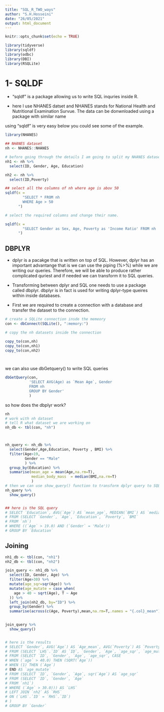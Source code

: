 ```yaml
---
title: "SQL_R_TWO_ways"
author: "S.H.Hosseini"
date: "26/05/2021"
output: html_document
---
```


```r
knitr::opts_chunk$set(echo = TRUE)
```

```r
library(tidyverse)
library(sqldf)
library(odbc)
library(DBI)
library(RSQLite)

```


# 1- SQLDF

- "sqldf" is a package allowing us to write SQL inquries inside R. 

- here I use NHANES datset and NHANES stands for National Health and Nutritional Examination Survue. The data can be donwnloaded using a package with similar name

using "sqldf" is very easy below you could see some of the example.

```r
library(NHANES)

## NHANES dataset
nh <- NHANES::NHANES

# before going through the details I am going to split my NHANES datasets to two datasets so I can join them later 
nh1 <- nh %>%
  select(ID, Gender, Age, Education)

nh2 <- nh %>%
  select(ID,Poverty)

## select all the columns of nh where age is abov 50 
sqldf(x = 
        "SELECT * FROM nh
        WHERE Age > 50
      ")

# select the required columns and change their name. 

sqldf(x = 
        "SELECT Gender as Sex, Age, Poverty as 'Income Ratio' FROM nh
      ")
```


## DBPLYR

- dplyr is a pacakge that is written on top of SQL. However, dplyr has an important advantange that is we can use the piping (%>%) while we are writing our queries. Therefore, we will be able to produce rather complicated quriest and if needed we can transform it to SQL queries. 

- Transforming between dplyr and SQL one needs to use a package called dbplyr. dbplyr is in fact is used for writing dplyr-type queires within inside databases.  

- First we are required to create a connection with a database and transfer the dataset to the connection. 

```r
# create a SQLite connection insde the memeory
con <- dbConnect(SQLite(), ":memory:")

# copy the nh datasets inside the connection

copy_to(con,nh)
copy_to(con,nh1)
copy_to(con,nh2)

 
```

we can also use dbGetquery() to write SQL queries 

```r
dbGetQuery(con,
           'SELECT AVG(Age) as `Mean Age`, Gender
           FROM nh
           GROUP BY Gender'
           )
```

so how does the dbplyr work? 



```r
nh
# work with nh dataset
# tell R what dataset we are working on 
nh_db <- tbl(con, "nh")



nh_query <- nh_db %>%
  select(Gender,Age,Education, Poverty , BMI) %>%
  filter(Age>19, 
         Gender == "Male"
         ) %>%
  group_by(Education) %>%
  summarise(mean_age = mean(Age,na.rm=T),
            median_body_mass  = median(BMI,na.rm=T)
            )
# then we can use show_query() function to transform dplyr query to SQL querty
nh_query %>%
  show_query()


## here is the SQL query
# SELECT `Education`, AVG(`Age`) AS `mean_age`, MEDIAN(`BMI`) AS `median_body_mass`
# FROM (SELECT `Gender`, `Age`, `Education`, `Poverty`, `BMI`
# FROM `nh`)
# WHERE ((`Age` > 19.0) AND (`Gender` = 'Male'))
# GROUP BY `Education`
```



## Joining 

```r


nh1_db <- tbl(con, "nh1")
nh2_db <- tbl(con, "nh2")

join_query <- nh1_db %>%
  select(ID, Gender, Age) %>%
  filter(Age>30) %>%
  mutate(age_sqr=sqr(Age)) %>%
  mutate(age_mutate = case_when(
    age > 40 ~ sqrt(Age), T ~ Age
  )) %>%
  left_join(nh2_db, by="ID") %>%
  group_by(Gender) %>%
  summarise(across(c(Age, Poverty),mean,na.rm=T,.names = "{.col}_mean"))
  

join_query %>%
  show_query()


# here is the results
# SELECT `Gender`, AVG(`Age`) AS `Age_mean`, AVG(`Poverty`) AS `Poverty_mean`
# FROM (SELECT `LHS`.`ID` AS `ID`, `Gender`, `Age`, `age_sqr`, `age_mutate`, `Poverty`
# FROM (SELECT `ID`, `Gender`, `Age`, `age_sqr`, CASE
# WHEN (`age` > 40.0) THEN (SQRT(`Age`))
# WHEN (1) THEN (`Age`)
# END AS `age_mutate`
# FROM (SELECT `ID`, `Gender`, `Age`, sqr(`Age`) AS `age_sqr`
# FROM (SELECT `ID`, `Gender`, `Age`
# FROM `nh1`)
# WHERE (`Age` > 30.0))) AS `LHS`
# LEFT JOIN `nh2` AS `RHS`
# ON (`LHS`.`ID` = `RHS`.`ID`)
# )
# GROUP BY `Gender`
```








